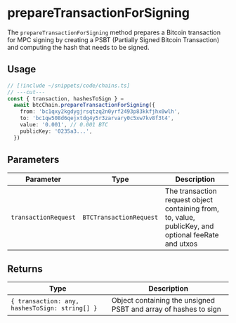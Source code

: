 # prepareTransactionForSigning

The `prepareTransactionForSigning` method prepares a Bitcoin transaction for MPC signing by creating a PSBT (Partially Signed Bitcoin Transaction) and computing the hash that needs to be signed.

## Usage

```ts twoslash
// [!include ~/snippets/code/chains.ts]
// ---cut---
const { transaction, hashesToSign } =
  await btcChain.prepareTransactionForSigning({
    from: 'bc1qxy2kgdygjrsqtzq2n0yrf2493p83kkfjhx0wlh',
    to: 'bc1qw508d6qejxtdg4y5r3zarvary0c5xw7kv8f3t4',
    value: '0.001', // 0.001 BTC
    publicKey: '0235a3...',
  })
```

## Parameters

| Parameter            | Type                    | Description                                                                                          |
| -------------------- | ----------------------- | ---------------------------------------------------------------------------------------------------- |
| `transactionRequest` | `BTCTransactionRequest` | The transaction request object containing from, to, value, publicKey, and optional feeRate and utxos |

## Returns

| Type                                           | Description                                                     |
| ---------------------------------------------- | --------------------------------------------------------------- |
| `{ transaction: any, hashesToSign: string[] }` | Object containing the unsigned PSBT and array of hashes to sign |
